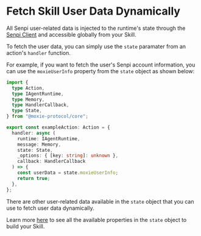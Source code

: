 
# Fetch Skill User Data Dynamically

<CopyPageButton />

All Senpi user-related data is injected to the runtime's state through the [Senpi Client](../../references/moxie-client/index.mdx) and accessible globally from your Skill.

To fetch the user data, you can simply use the `state` paramater from an action's `handler` function.

For example, if you want to fetch the user's Senpi account information, you can use the `moxieUserInfo` property from the `state` object as shown below:

```typescript {17}
import {
  type Action,
  type IAgentRuntime,
  type Memory,
  type HandlerCallback,
  type State,
} from "@moxie-protocol/core";

export const exampleAction: Action = {
  handler: async (
    runtime: IAgentRuntime,
    message: Memory,
    state: State,
    _options: { [key: string]: unknown },
    callback: HandlerCallback
  ) => {
    const userData = state.moxieUserInfo;
    return true;
  },
};
```

There are other user-related data available in the `state` object that you can use to fetch user data dynamically.

Learn more [here](../../references/moxie-client/index.mdx) to see all the available properties in the `state` object to build your Skill.

<DeveloperSupport />
